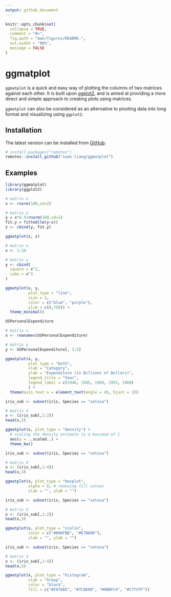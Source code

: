 ```yaml
---
output: github_document
---
```


```r
knitr::opts_chunk$set(
  collapse = TRUE,
  comment = "#>",
  fig.path = "man/figures/README-",
  out.width = "80%",
  message = FALSE
)
```
# ggmatplot

`ggmatplot` is a quick and easy way of plotting the columns of two matrices 
against each other. It is built upon [ggplot2](https://ggplot2.tidyverse.org/), 
and is aimed at providing a more direct and simple approach to creating plots 
using matrices.

`ggmatplot` can also be considered as an alternative to pivoting data into long 
format and visualizing using `ggplot2`.

## Installation

The latest version can be installed from [GitHub](https://github.com/xuan-liang/ggmatplot):

```r
# install.packages("remotes")
remotes::install_github("xuan-liang/ggmatplot")
```

## Examples

```r
library(ggmatplot)
library(ggplot2)
```

```r
# matrix x
x <- rnorm(100,sd=2)

# matrix y
y = x*0.5+rnorm(100,sd=1)
fit.y = fitted(lm(y~x))
z <- cbind(y, fit.y)

ggmatplot(x, z)
```


```r
# matrix x
x <- 1:10

# matrix y
y <- cbind(
  square = x^2,
  cube = x^3
)

ggmatplot(x, y,
          plot_type = "line",
          size = 1,
          color = c("blue", "purple"),
          ylim = c(0,750)) +
  theme_minimal()
```

```r
USPersonalExpenditure

# matrix x
x <- rownames(USPersonalExpenditure)

# matrix y
y <- USPersonalExpenditure[, 1:5]

ggmatplot(x, y,
          plot_type = "both",
          xlab = "Category",
          ylab = "Expenditure (in Billions of Dollars)",
          legend_title = "Year",
          legend_label = c(1940, 1945, 1950, 1955, 1960)
          ) +
  theme(axis.text.x = element_text(angle = 45, hjust = 1))
```

```r
iris_sub <- subset(iris, Species == "setosa")

# matrix X
x <- (iris_sub[,1:2])
head(x,5)

ggmatplot(x, plot_type = "density") + 
  # scaling the density estimate to a maximum of 1
  aes(y = ..scaled..) +
  theme_bw()
```

```r
iris_sub <- subset(iris, Species == "setosa")

# matrix X
x <- (iris_sub[,1:4])
head(x,5)

ggmatplot(x, plot_type = "boxplot",
          alpha = 0, # removing fill values
          xlab = "", ylab = "")
```

```r
iris_sub <- subset(iris, Species == "setosa")

# matrix X
x <- (iris_sub[,1:2])
head(x,5)

ggmatplot(x, plot_type = "violin",
          color = c("#00AFBB", "#E7B800"),
          xlab = "", ylab = "")
```

```r
iris_sub <- subset(iris, Species == "setosa")

# matrix X
x <- (iris_sub[,1:4])
head(x,5)

ggmatplot(x, plot_type = "histogram",
          xlab = "Group",
          color = "black",
          fill = c("#F8766D", "#7CAE00", "#00BFC4", "#C77CFF"))
```



